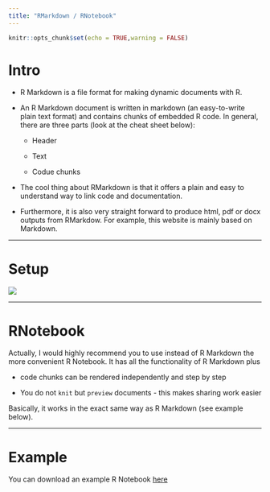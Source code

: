 ---
title: "RMarkdown / RNotebook"
---

```{r setup, include=FALSE}
knitr::opts_chunk$set(echo = TRUE,warning = FALSE)
```

# Intro

* R Markdown is a file format for making dynamic documents with R. 

* An R Markdown document is written in markdown (an easy-to-write plain text format) and contains chunks of embedded R code. In general, there are three parts (look at the cheat sheet below):

  + Header
  
  + Text
  
  + Codue chunks 

* The cool thing about RMarkdown is that it offers a plain and easy to understand way to link code and documentation. 

* Furthermore, it is also very straight forward to produce html, pdf or docx outputs from RMarkdow. For example, this website is mainly based on Markdown.

***

# Setup
 
![](Files/rmarkdown-screenshot.png)

***

# RNotebook

Actually, I would highly recommend you to use instead of R Markdown the more convenient R Notebook. It has all the functionality of R Markdown plus

* code chunks can be rendered independently and step by step

* You do not `knit` but `preview` documents - this makes sharing work easier

Basically, it works in the exact same way as R Markdown (see example below).

***

# Example
You can download an example R Notebook [here](https://raw.githubusercontent.com/BeSeLuFri/RforISG/master/Files/Course%20Scripts/R_Markdown_Example.Rmd) 
